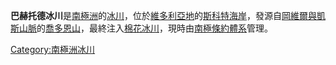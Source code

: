 {{coord|77|03|S|162|20|E|type:glacier_region:AQ_source:GNIS|display=title}}

'''巴赫托德冰川'''是[[南極洲|南極洲]]的[[冰川|冰川]]，位於[[維多利亞地|維多利亞地]]的[[斯科特海岸|斯科特海岸]]，發源自[[岡維爾與凱斯山脈|岡維爾與凱斯山脈]]的[[喬多恩山|喬多恩山]]，最終注入[[棉花冰川|棉花冰川]]，現時由[[南極條約體系|南極條約體系]]管理。

{{DEFAULTSORT:Bachtold Glacier}}
[[Category:南極洲冰川|Category:南極洲冰川]]


{{ScottCoast-geo-stub}}
